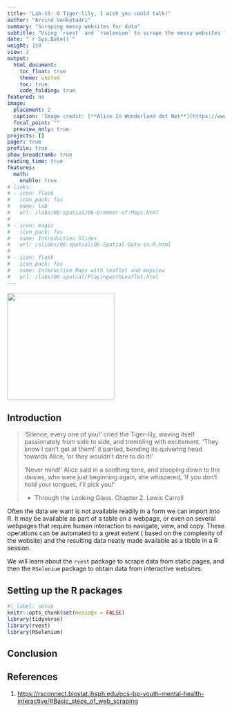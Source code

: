 ```yaml
---
title: "Lab-15: O Tiger-lily, I wish you could talk!"
author: "Arvind Venkatadri"
summary: "Scraping messy websites for data"
subtitle: "Using `rvest` and `rselenium` to scrape the messy websites for data"
date: "`r Sys.Date()`"
weight: 150
view: 2
output:
  html_document:
    toc_float: true
    theme: united
    toc: true
    code_folding: true
featured: no
image:
  placement: 2
  caption: 'Image credit: [**Alice In Wonderland dot Net**](https://www.alice-in-wonderland.net/)'
  focal_point: ""
  preview_only: true
projects: []
pager: true
profile: true
show_breadcrumb: true
reading_time: true
features:
  math:
    enable: true
# links:
# - icon: flask
#   icon_pack: fas
#   name: lab
#   url: /labs/06-spatial/06-Grammar-of-Maps.html
#   
# - icon: magic
#   icon_pack: fas
#   name: Introduction Slides
#   url: /slides/06-spatial/06-Spatial-Data-in-R.html
#   
# - icon: flask
#   icon_pack: fas
#   name: Interactive Maps with leaflet and mapview
#   url: /labs/06-spatial/PlayingwithLeaflet.html
---
```


![](featured.jpg){fig-align="center" width="248"}

## Introduction

> 'Silence, every one of you!' cried the Tiger-lily, waving itself
> passionately from side to side, and trembling with excitement. 'They
> know I can't get at them!' it panted, bending its quivering head
> towards Alice, 'or they wouldn't dare to do it!'
>
> 'Never mind!' Alice said in a soothing tone, and stooping down to the
> daisies, who were just beginning again, she whispered, 'If you don't
> hold your tongues, I'll pick you!'
>
> -   Through the Looking Glass. Chapter 2. Lewis Carroll

Often the data we want is not available readily in a form we can import
into R. It may be available as part of a table on a webpage, or even on
several webpages that require human interaction to navigate, view, and
copy. These operations can be automated to a great extent ( based on the
complexity of the website) and the resulting data neatly made available
as a tibble in a R session.

We will learn about the `rvest` package to scrape data from static
pages, and then the `RSelenium` package to obtain data from interactive
websites.


## Setting up the R packages

```r
#| label: setup
knitr::opts_chunk$set(message = FALSE)
library(tidyverse)
library(rvest)
library(RSelenium)

```


## Conclusion

## References

1.  <https://rsconnect.biostat.jhsph.edu/ocs-bp-youth-mental-health-interactive/#Basic_steps_of_web_scraping>
